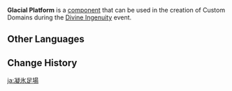 {{Component Infobox
|id          = 4007
|image       = Item Glacial Platform.png
|load        = 3
|description = This surface will periodically release bursts of ice, causing nearby characters to be affected by Cryo.
|placement   = Free
|category    = Traps
|size        = 5 · 5 · 1
}}
'''Glacial Platform''' is a [[component]] that can be used in the creation of Custom Domains during the [[Divine Ingenuity]] event.

==Other Languages==
{{Other Languages
|default_hidden = 1
|en      = Glacial Platform
|zhs     = 凝冰平台
|zhs_rm  = Níngbīng Píngtái
|zht     = 凝冰平臺
|zht_rm  = Níngbīng Píngtái
|ja      = 凝氷足場
|ja_rm   = Gyouhyou Ashiba{{Assumed}}
|ko      = 서리 플랫폼
|ko_rm   = Seori Peullaetpom
|es      = Plataforma glacial
|fr      = Plateforme de glace
|ru      = Ледяная платформа
|th      = แท่นเกล็ดน้ำแข็ง
|th_rm   = 
|vi      = Nền Tụ Băng
|de      = Eiszeitplattform
|id      = Lantai Bersalju
|pt      = Plataforma Gelada
|tr      = Buzlu Platform
|it      = Piattaforma glaciale
}}

==Change History==
{{Change History|2.5}}

[[ja:凝氷足場]]